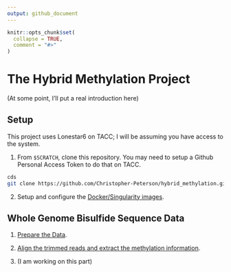 ```yaml
---
output: github_document
---
```


<!-- README.md is generated from README.Rmd. Please edit that file -->

```r
knitr::opts_chunk$set(
  collapse = TRUE,
  comment = "#>"
)
```

# The Hybrid Methylation Project

(At some point, I'll put a real introduction here)

## Setup

This project uses Lonestar6 on TACC; I will be assuming you have access to the system.

1. From `$SCRATCH`, clone this repository.  You may need to setup a Github Personal Access Token to do that on TACC.

```bash
cds
git clone https://github.com/Christopher-Peterson/hybrid_methylation.git
```

2. Setup and configure the [Docker/Singularity images](docker/).

## Whole Genome Bisulfide Sequence Data

1. [Prepare the Data](wgbs_setup/).

2. [Align the trimmed reads and extract the methylation information](alignment_experiments/).

3. (I am working on this part)